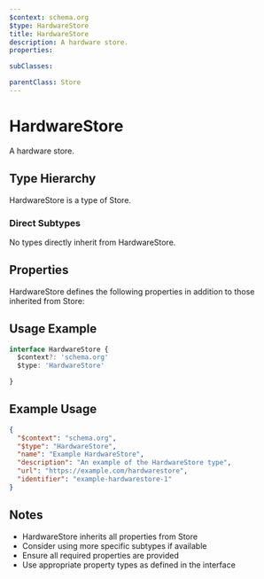 ```yaml
---
$context: schema.org
$type: HardwareStore
title: HardwareStore
description: A hardware store.
properties:

subClasses:

parentClass: Store
---
```


# HardwareStore

A hardware store.

## Type Hierarchy

HardwareStore is a type of Store.

### Direct Subtypes

No types directly inherit from HardwareStore.

## Properties

HardwareStore defines the following properties in addition to those inherited from Store:



## Usage Example

```typescript
interface HardwareStore {
  $context?: 'schema.org'
  $type: 'HardwareStore'

}
```

## Example Usage

```json
{
  "$context": "schema.org",
  "$type": "HardwareStore",
  "name": "Example HardwareStore",
  "description": "An example of the HardwareStore type",
  "url": "https://example.com/hardwarestore",
  "identifier": "example-hardwarestore-1"
}
```

## Notes

- HardwareStore inherits all properties from Store
- Consider using more specific subtypes if available
- Ensure all required properties are provided
- Use appropriate property types as defined in the interface
